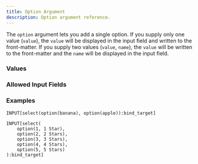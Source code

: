 ```yaml
---
title: Option Argument
description: Option argument reference.
---
```



<InputFieldArgumentInfo type={InputFieldArgumentType.OPTION}></InputFieldArgumentInfo>

The `option` argument lets you add a single option. If you supply only one value (`value`), the `value` will be displayed in the input field and written to the front-matter.
If you supply two values (`value`, `name`), the `value` will be written to the front-matter and the `name` will be displayed in the input field.

### Values

<InputFieldArgumentValuesInfo type={InputFieldArgumentType.OPTION}></InputFieldArgumentValuesInfo>

### Allowed Input Fields

<InputFieldArgumentAllowedInputFields type={InputFieldArgumentType.OPTION}></InputFieldArgumentAllowedInputFields>

### Examples

```
INPUT[select(option(banana), option(apple)):bind_target]
```

```
INPUT[select(
    option(1, 1 Star),
    option(2, 2 Stars),
    option(3, 3 Stars),
    option(4, 4 Stars),
    option(5, 5 Stars)
):bind_target]
```
